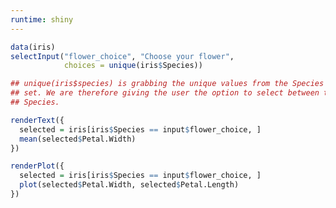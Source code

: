 ```yaml
---
runtime: shiny
---
```

```r
data(iris)
selectInput("flower_choice", "Choose your flower", 
            choices = unique(iris$Species))

## unique(iris$species) is grabbing the unique values from the Species column in the iris data
## set. We are therefore giving the user the option to select between the different values of
## Species.
```

```r
renderText({
  selected = iris[iris$Species == input$flower_choice, ]
  mean(selected$Petal.Width)
})
```

```r
renderPlot({
  selected = iris[iris$Species == input$flower_choice, ]
  plot(selected$Petal.Width, selected$Petal.Length)
})
```